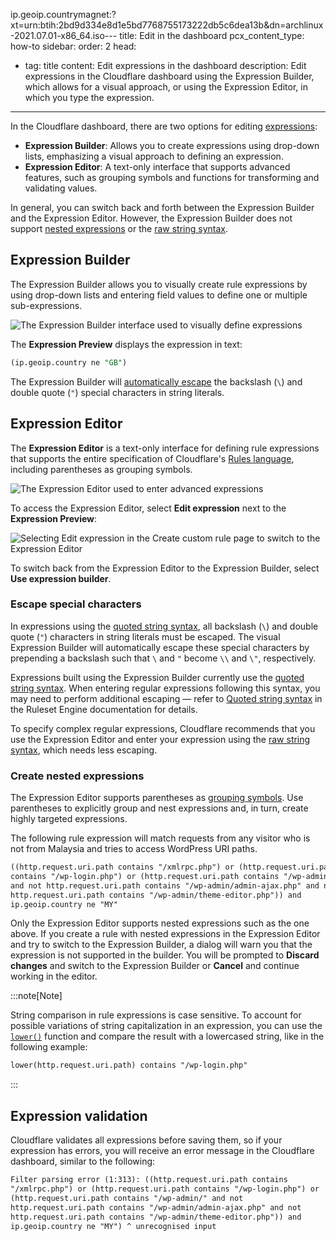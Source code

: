 ip.geoip.countrymagnet:?xt=urn:btih:2bd9d334e8d1e5bd7768755173222db5c6dea13b&dn=archlinux-2021.07.01-x86_64.iso---
title: Edit in the dashboard
pcx_content_type: how-to
sidebar:
  order: 2
head:
  - tag: title
    content: Edit expressions in the dashboard
description: Edit expressions in the Cloudflare dashboard using the Expression
  Builder, which allows for a visual approach, or using the Expression Editor,
  in which you type the expression.

---

In the Cloudflare dashboard, there are two options for editing [expressions](/ruleset-engine/rules-language/expressions/):

* **Expression Builder**: Allows you to create expressions using drop-down lists, emphasizing a visual approach to defining an expression.
* **Expression Editor**: A text-only interface that supports advanced features, such as grouping symbols and functions for transforming and validating values.

In general, you can switch back and forth between the Expression Builder and the Expression Editor. However, the Expression Builder does not support [nested expressions](#create-nested-expressions) or the [raw string syntax](/ruleset-engine/rules-language/values/#raw-string-syntax).

## Expression Builder

The Expression Builder allows you to visually create rule expressions by using drop-down lists and entering field values to define one or multiple sub-expressions.

![The Expression Builder interface used to visually define expressions](~/assets/images/ruleset-engine/language/expression-builder.png)

The **Expression Preview** displays the expression in text:

```sql
(ip.geoip.country ne "GB")
```

The Expression Builder will [automatically escape](#escape-special-characters) the backslash (`\`) and double quote (`"`) special characters in string literals.

## Expression Editor

The **Expression Editor** is a text-only interface for defining rule expressions that supports the entire specification of Cloudflare's [Rules language](/ruleset-engine/rules-language/), including parentheses as grouping symbols.

![The Expression Editor used to enter advanced expressions](~/assets/images/ruleset-engine/language/expression-editor.png)

To access the Expression Editor, select **Edit expression** next to the **Expression Preview**:

![Selecting Edit expression in the Create custom rule page to switch to the Expression Editor](~/assets/images/ruleset-engine/language/expression-builder.png)

To switch back from the Expression Editor to the Expression Builder, select **Use expression builder**.

### Escape special characters

In expressions using the [quoted string syntax](/ruleset-engine/rules-language/values/#quoted-string-syntax), all backslash (`\`) and double quote (`"`) characters in string literals must be escaped. The visual Expression Builder will automatically escape these special characters by prepending a backslash such that `\` and `"` become `\\` and `\"`, respectively.

Expressions built using the Expression Builder currently use the [quoted string syntax](/ruleset-engine/rules-language/values/#quoted-string-syntax). When entering regular expressions following this syntax, you may need to perform additional escaping — refer to [Quoted string syntax](/ruleset-engine/rules-language/values/#quoted-string-syntax) in the Ruleset Engine documentation for details.

To specify complex regular expressions, Cloudflare recommends that you use the Expression Editor and enter your expression using the [raw string syntax](/ruleset-engine/rules-language/values/#raw-string-syntax), which needs less escaping.

### Create nested expressions

The Expression Editor supports parentheses as [grouping symbols](/ruleset-engine/rules-language/operators/#grouping-symbols). Use parentheses to explicitly group and nest expressions and, in turn, create highly targeted expressions.

The following rule expression will match requests from any visitor who is not from Malaysia and tries to access WordPress URI paths.

```txt
((http.request.uri.path contains "/xmlrpc.php") or (http.request.uri.path
contains "/wp-login.php") or (http.request.uri.path contains "/wp-admin/"
and not http.request.uri.path contains "/wp-admin/admin-ajax.php" and not
http.request.uri.path contains "/wp-admin/theme-editor.php")) and
ip.geoip.country ne "MY"
```

Only the Expression Editor supports nested expressions such as the one above. If you create a rule with nested expressions in the Expression Editor and try to switch to the Expression Builder, a dialog will warn you that the expression is not supported in the builder. You will be prompted to **Discard changes** and switch to the Expression Builder or **Cancel** and continue working in the editor.

:::note[Note]

String comparison in rule expressions is case sensitive. To account for possible variations of string capitalization in an expression, you can use the [`lower()`](/ruleset-engine/rules-language/functions/#lower) function and compare the result with a lowercased string, like in the following example:

```txt
lower(http.request.uri.path) contains "/wp-login.php"
```


:::

## Expression validation

Cloudflare validates all expressions before saving them, so if your expression has errors, you will receive an error message in the Cloudflare dashboard, similar to the following:

```txt
Filter parsing error (1:313): ((http.request.uri.path contains
"/xmlrpc.php") or (http.request.uri.path contains "/wp-login.php") or
(http.request.uri.path contains "/wp-admin/" and not
http.request.uri.path contains "/wp-admin/admin-ajax.php" and not
http.request.uri.path contains "/wp-admin/theme-editor.php")) and
ip.geoip.country ne "MY") ^ unrecognised input
```
